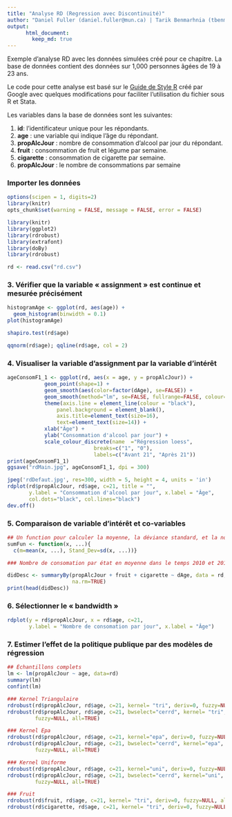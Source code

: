 ```yaml
---
title: "Analyse RD (Regression avec Discontinuité)"
author: "Daniel Fuller (daniel.fuller@mun.ca) | Tarik Benmarhnia (tbenmarhnia@ucsd.edu) | Britt McKinnon (britt.mckinnon@sickkids.ca)"
output:
      html_document:
        keep_md: true
---
```


Exemple d'analyse RD avec les données simulées créé pour ce chapitre. La base de données contient des données sur 1,000 personnes âgées de 19 à 23 ans.

Le code pour cette analyse est basé sur le [Guide de Style R](https://google.github.io/styleguide/Rguide.xml) créé par Google avec quelques modifications pour faciliter l'utilisation du fichier sous R et Stata. 

Les variables dans la base de données sont les suivantes: 

1. **id**: l’identificateur unique pour les répondants.
2. **age** : une variable qui indique l’âge du répondant.
3. **propAlcJour** : nombre de consommation d’alcool par jour du répondant.
4. **fruit** : consommation de fruit et légume par semaine.
5. **cigarette** : consommation de cigarette par semaine.
6. **propAlcJour** : le nombre de consommations par semaine

### Importer les données

```r
options(scipen = 1, digits=2)
library(knitr)
opts_chunk$set(warning = FALSE, message = FALSE, error = FALSE)
```

```r
library(knitr)
library(ggplot2)
library(rdrobust)
library(extrafont)
library(doBy)
library(rdrobust)

rd <- read.csv("rd.csv")
```

### 3. Vérifier que la variable « assignment » est continue et mesurée précisément

```r
histogramAge <- ggplot(rd, aes(age)) +
  geom_histogram(binwidth = 0.1)
plot(histogramAge)

shapiro.test(rd$age)

qqnorm(rd$age); qqline(rd$age, col = 2)
```

### 4. Visualiser la variable d'assignment par la variable d'intérêt

```r
ageConsomF1_1 <- ggplot(rd, aes(x = age, y = propAlcJour)) + 
            geom_point(shape=1) + 
            geom_smooth(aes(color=factor(dAge), se=FALSE)) +
            geom_smooth(method="lm", se=FALSE, fullrange=FALSE, colour="black") + 
            theme(axis.line = element_line(colour = "black"),
                panel.background = element_blank(),
                axis.title=element_text(size=16),
                text=element_text(size=14)) + 
            xlab("Âge") +
            ylab("Consommation d'alcool par jour") + 
            scale_colour_discrete(name  ="Régression loess",
                            breaks=c("1", "0"),
                            labels=c("Avant 21", "Après 21"))
print(ageConsomF1_1)
ggsave("rdMain.jpg", ageConsomF1_1, dpi = 300)
```

```r
jpeg('rdDefaut.jpg', res=300, width = 5, height = 4, units = 'in')
rdplot(rd$propAlcJour, rd$age, c=21, title = "", 
       y.label = "Consommation d'alcool par jour", x.label = "Âge", 
       col.dots="black", col.lines="black")
dev.off()
```

### 5. Comparaison de variable d’intérêt et co-variables

```r
## Un function pour calculer la moyenne, la déviance standard, et la nombre individu
sumFun <- function(x, ...){
  c(m=mean(x, ...), Stand_Dev=sd(x, ...))}

### Nombre de consomation par état en moyenne dans le temps 2010 et 2011 

didDesc <- summaryBy(propAlcJour + fruit + cigarette ~ dAge, data = rd, FUN = sumFun, 
                     na.rm=TRUE)
print(head(didDesc))
```

### 6. Sélectionner le « bandwidth »

```r
rdplot(y = rd$propAlcJour, x = rd$age, c=21, 
       y.label = "Nombre de consomation par jour", x.label = "Âge")
```

### 7. Estimer l’effet de la politique publique par des modèles de régression

```r

## Échantillons complets
lm <- lm(propAlcJour ~ age, data=rd)
summary(lm)
confint(lm)

### Kernel Triangulaire
rdrobust(rd$propAlcJour, rd$age, c=21, kernel= "tri", deriv=0, fuzzy=NULL, all=TRUE)
rdrobust(rd$propAlcJour, rd$age, c=21, bwselect="cerrd", kernel= "tri", deriv=0, 
         fuzzy=NULL, all=TRUE)

### Kernel Epa
rdrobust(rd$propAlcJour, rd$age, c=21, kernel="epa", deriv=0, fuzzy=NULL, all=TRUE)
rdrobust(rd$propAlcJour, rd$age, c=21, bwselect="cerrd", kernel="epa", deriv=0, 
         fuzzy=NULL, all=TRUE)

### Kernel Uniforme
rdrobust(rd$propAlcJour, rd$age, c=21, kernel="uni", deriv=0, fuzzy=NULL, all=TRUE)
rdrobust(rd$propAlcJour, rd$age, c=21, bwselect="cerrd", kernel="uni", deriv=0, 
         fuzzy=NULL, all=TRUE)

### Fruit
rdrobust(rd$fruit, rd$age, c=21, kernel= "tri", deriv=0, fuzzy=NULL, all=TRUE)
rdrobust(rd$cigarette, rd$age, c=21, kernel= "tri", deriv=0, fuzzy=NULL, all=TRUE)
```
